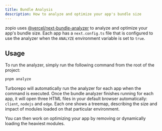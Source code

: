 ```yaml
---
title: Bundle Analysis
description: How to analyze and optimize your app's bundle size
---
```


zopio uses [@vercel/next-bundle-analyzer](https://github.com/vercel/next-bundle-analyzer) to analyze and optimize your app's bundle size. Each app has a `next.config.ts` file that is configured to use the analyzer when the `ANALYZE` environment variable is set to `true`.

## Usage

To run the analyzer, simply run the following command from the root of the project:

```sh Terminal
pnpm analyze
```

Turborepo will automatically run the analyzer for each app when the command is executed. Once the bundle analyzer finishes running for each app, it will open three HTML files in your default browser automatically: `client`, `nodejs` and `edge`. Each one shows a treemap, describing the size and impact of modules loaded on that particular environment.

You can then work on optimizing your app by removing or dynamically loading the heaviest modules.
